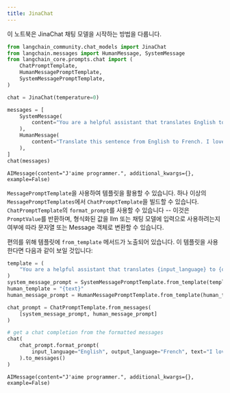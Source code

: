 ```yaml
---
title: JinaChat
---
```


이 노트북은 JinaChat 채팅 모델을 시작하는 방법을 다룹니다.

```python
from langchain_community.chat_models import JinaChat
from langchain.messages import HumanMessage, SystemMessage
from langchain_core.prompts.chat import (
    ChatPromptTemplate,
    HumanMessagePromptTemplate,
    SystemMessagePromptTemplate,
)
```

```python
chat = JinaChat(temperature=0)
```

```python
messages = [
    SystemMessage(
        content="You are a helpful assistant that translates English to French."
    ),
    HumanMessage(
        content="Translate this sentence from English to French. I love programming."
    ),
]
chat(messages)
```

```output
AIMessage(content="J'aime programmer.", additional_kwargs={}, example=False)
```

`MessagePromptTemplate`을 사용하여 템플릿을 활용할 수 있습니다. 하나 이상의 `MessagePromptTemplates`에서 `ChatPromptTemplate`을 빌드할 수 있습니다. `ChatPromptTemplate`의 `format_prompt`를 사용할 수 있습니다 -- 이것은 `PromptValue`를 반환하며, 형식화된 값을 llm 또는 채팅 모델에 입력으로 사용하려는지 여부에 따라 문자열 또는 Message 객체로 변환할 수 있습니다.

편의를 위해 템플릿에 `from_template` 메서드가 노출되어 있습니다. 이 템플릿을 사용한다면 다음과 같이 보일 것입니다:

```python
template = (
    "You are a helpful assistant that translates {input_language} to {output_language}."
)
system_message_prompt = SystemMessagePromptTemplate.from_template(template)
human_template = "{text}"
human_message_prompt = HumanMessagePromptTemplate.from_template(human_template)
```

```python
chat_prompt = ChatPromptTemplate.from_messages(
    [system_message_prompt, human_message_prompt]
)

# get a chat completion from the formatted messages
chat(
    chat_prompt.format_prompt(
        input_language="English", output_language="French", text="I love programming."
    ).to_messages()
)
```

```output
AIMessage(content="J'aime programmer.", additional_kwargs={}, example=False)
```

```python

```
